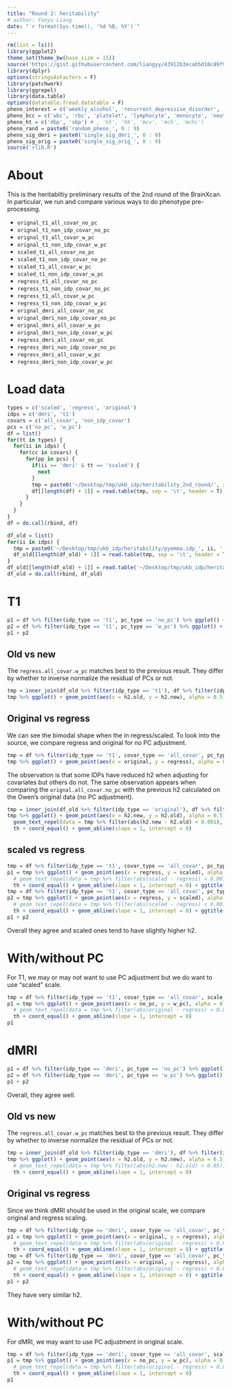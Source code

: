 ```yaml
---
title: "Round 2: heritability"
# author: Yanyu Liang
date: "`r format(Sys.time(), '%d %B, %Y')`"
---
```


```r
rm(list = ls())
library(ggplot2)
theme_set(theme_bw(base_size = 15))
source('https://gist.githubusercontent.com/liangyy/43912b3ecab5d10c89f9d4b2669871c9/raw/3ca651cfa53ffccb8422f432561138a46e93710f/my_ggplot_theme.R')
library(dplyr)
options(stringsAsFactors = F)
library(patchwork)
library(ggrepel)
library(data.table)
options(datatable.fread.datatable = F)
pheno_interest = c('weekly_alcohol', 'recurrent_depressive_disorder', 'parent_depression', 'parent_AD', 'handedness', 'daily_coffee', 'daily_cigarettes')
pheno_bcc = c('wbc', 'rbc', 'platelet', 'lymphocyte', 'monocyte', 'neutrophil', 'eosinophil', 'basophil')
pheno_ht = c('dbp', 'sbp') # , 'ht', 'hb', 'mcv', 'mch', 'mchc')
pheno_rand = paste0('random_pheno_', 0 : 9)
pheno_sig_dmri = paste0('single_sig_dmri_', 0 : 9)
pheno_sig_orig = paste0('single_sig_orig_', 0 : 9)
source('rlib.R')
```

# About

This is the heritabiltiy preliminary results of the 2nd round of the BrainXcan. 
In particular, we run and compare various ways to do phenotype pre-processing.

* `orignal_t1_all_covar_no_pc`
* `orignal_t1_non_idp_covar_no_pc`
* `orignal_t1_all_covar_w_pc`
* `orignal_t1_non_idp_covar_w_pc`
* `scaled_t1_all_covar_no_pc`
* `scaled_t1_non_idp_covar_no_pc`
* `scaled_t1_all_covar_w_pc`
* `scaled_t1_non_idp_covar_w_pc`
* `regress_t1_all_covar_no_pc`
* `regress_t1_non_idp_covar_no_pc`
* `regress_t1_all_covar_w_pc`
* `regress_t1_non_idp_covar_w_pc`
* `orignal_dmri_all_covar_no_pc`
* `orignal_dmri_non_idp_covar_no_pc`
* `orignal_dmri_all_covar_w_pc`
* `orignal_dmri_non_idp_covar_w_pc`
* `regress_dmri_all_covar_no_pc`
* `regress_dmri_non_idp_covar_no_pc`
* `regress_dmri_all_covar_w_pc`
* `regress_dmri_non_idp_covar_w_pc`

# Load data

```r
types = c('scaled', 'regress', 'original')
idps = c('dmri', 't1')
covars = c('all_covar', 'non_idp_covar')
pcs = c('no_pc', 'w_pc')
df = list()
for(tt in types) {
  for(ii in idps) {
    for(cc in covars) {
      for(pp in pcs) {
        if(ii == 'dmri' & tt == 'scaled') {
          next
        }
        tmp = paste0('~/Desktop/tmp/ukb_idp/heritability_2nd_round/', ii, '.', tt, '.', cc, '.', pp, '.tsv.gz')
        df[[length(df) + 1]] = read.table(tmp, sep = '\t', header = T) %>% mutate(scale_type = tt, idp_type = ii, pc_type = pp, covar_type = cc)
      }
    }
  }
}
df = do.call(rbind, df)

df_old = list()
for(ii in idps) {
  tmp = paste0('~/Desktop/tmp/ukb_idp/heritability/pyemma.idp_', ii, '.tsv.gz')
  df_old[[length(df_old) + 1]] = read.table(tmp, sep = '\t', header = T) %>% mutate(idp_type = ii)
}
df_old[[length(df_old) + 1]] = read.table('~/Desktop/tmp/ukb_idp/heritability/pyemma.idp_original.tsv.gz', sep = '\t', header = T) %>% mutate(idp_type = 'original')
df_old = do.call(rbind, df_old)
```

<!-- ```{r, fig.width=3, fig.height=3} -->
<!-- df_old %>% ggplot() + geom_histogram(aes(x = h2)) + facet_wrap( ~ idp_type, ncol = 1, scales = 'free_y') + ggtitle('Previous results') -->
<!-- ``` -->

# T1

```r
p1 = df %>% filter(idp_type == 't1', pc_type == 'no_pc') %>% ggplot() + geom_histogram(aes(x = h2)) + facet_grid(scale_type ~ covar_type) + ggtitle('T1: no PC adjustment') + th2
p2 = df %>% filter(idp_type == 't1', pc_type == 'w_pc') %>% ggplot() + geom_histogram(aes(x = h2)) + facet_grid(scale_type ~ covar_type) + ggtitle('T1: with PC adjustment') + th2
p1 + p2
```

## Old vs new 

The `regress.all_covar.w_pc` matches best to the previous result.
They differ by whether to inverse normalize the residual of PCs or not. 

```r
tmp = inner_join(df_old %>% filter(idp_type == 't1'), df %>% filter(idp_type == 't1', covar_type == 'all_covar', scale_type == 'regress', pc_type == 'w_pc'), by = 'phenotype', suffix = c('.old', '.new'))
tmp %>% ggplot() + geom_point(aes(x = h2.old, y = h2.new), alpha = 0.5) + geom_text_repel(data = tmp %>% filter(abs(h2.new - h2.old) > 0.05), aes(x = h2.old, y = h2.new, label = phenotype), size = 3) + th + coord_equal() + geom_abline(slope = 1, intercept = 0)
```

## Original vs regress

We can see the bimodal shape when the in regress/scaled. 
To look into the source, we compare regress and original for no PC adjustment.

```r
tmp = df %>% filter(idp_type == 't1', covar_type == 'all_covar', pc_type == 'no_pc') %>% reshape2::dcast(phenotype ~ scale_type, value.var = 'h2')
tmp %>% ggplot() + geom_point(aes(x = original, y = regress), alpha = 0.5) + geom_text_repel(data = tmp %>% filter(abs(original - regress) < 0.001), aes(x = original, y = regress, label = phenotype), size = 3) + th + coord_equal() + geom_abline(slope = 1, intercept = 0)
```

The observation is that some IDPs have reduced h2 when adjusting for covariates but others do not. The same observation appears when comparing the `orignal.all_covar.no_pc` with the previous h2 calculated on the Owen's original data (no PC adjustment).

```r
tmp = inner_join(df_old %>% filter(idp_type == 'original'), df %>% filter(idp_type == 't1', covar_type == 'all_covar', scale_type == 'original', pc_type == 'no_pc'), by = 'phenotype', suffix = c('.old', '.new'))
tmp %>% ggplot() + geom_point(aes(x = h2.new, y = h2.old), alpha = 0.5) + 
  geom_text_repel(data = tmp %>% filter(abs(h2.new - h2.old) < 0.001), aes(x = h2.old, y = h2.new, label = phenotype), size = 3) +
  th + coord_equal() + geom_abline(slope = 1, intercept = 0)
```


## scaled vs regress

```r
tmp = df %>% filter(idp_type == 't1', covar_type == 'all_covar', pc_type == 'no_pc') %>% reshape2::dcast(phenotype ~ scale_type, value.var = 'h2')
p1 = tmp %>% ggplot() + geom_point(aes(x = regress, y = scaled), alpha = 0.5) + 
  # geom_text_repel(data = tmp %>% filter(abs(scaled - regress) < 0.001), aes(x = regress, y = scaled, label = phenotype), size = 3) + 
  th + coord_equal() + geom_abline(slope = 1, intercept = 0) + ggtitle('no PC')
tmp = df %>% filter(idp_type == 't1', covar_type == 'all_covar', pc_type == 'w_pc') %>% reshape2::dcast(phenotype ~ scale_type, value.var = 'h2')
p2 = tmp %>% ggplot() + geom_point(aes(x = regress, y = scaled), alpha = 0.5) + 
  # geom_text_repel(data = tmp %>% filter(abs(scaled - regress) < 0.001), aes(x = regress, y = scaled, label = phenotype), size = 3) + 
  th + coord_equal() + geom_abline(slope = 1, intercept = 0) + ggtitle('with PC')
p1 + p2
```

Overall they agree and scaled ones tend to have slightly higher h2.


# With/without PC

For T1, we may or may not want to use PC adjustment but we do want to use "scaled" scale.

```r
tmp = df %>% filter(idp_type == 't1', covar_type == 'all_covar', scale_type == 'scaled') %>% reshape2::dcast(phenotype ~ pc_type, value.var = 'h2')
p1 = tmp %>% ggplot() + geom_point(aes(x = no_pc, y = w_pc), alpha = 0.5) + 
  # geom_text_repel(data = tmp %>% filter(abs(original - regress) < 0.001), aes(x = original, y = regress, label = phenotype), size = 3) + 
  th + coord_equal() + geom_abline(slope = 1, intercept = 0) 
p1
```

# dMRI

```r
p1 = df %>% filter(idp_type == 'dmri', pc_type == 'no_pc') %>% ggplot() + geom_histogram(aes(x = h2)) + facet_grid(scale_type ~ covar_type) + ggtitle('dMRI: no PC adjustment') + th2
p2 = df %>% filter(idp_type == 'dmri', pc_type == 'w_pc') %>% ggplot() + geom_histogram(aes(x = h2)) + facet_grid(scale_type ~ covar_type) + ggtitle('dMRI: with PC adjustment') + th2
p1 + p2
```

Overall, they agree well.

## Old vs new 

The `regress.all_covar.w_pc` matches best to the previous result.
They differ by whether to inverse normalize the residual of PCs or not. 

```r
tmp = inner_join(df_old %>% filter(idp_type == 'dmri'), df %>% filter(idp_type == 'dmri', covar_type == 'all_covar', scale_type == 'regress', pc_type == 'w_pc'), by = 'phenotype', suffix = c('.old', '.new'))
tmp %>% ggplot() + geom_point(aes(x = h2.old, y = h2.new), alpha = 0.5) + 
  # geom_text_repel(data = tmp %>% filter(abs(h2.new - h2.old) > 0.05), aes(x = h2.old, y = h2.new, label = phenotype), size = 3) + 
  th + coord_equal() + geom_abline(slope = 1, intercept = 0)
```


## Original vs regress

Since we think dMRI should be used in the original scale, we compare original and regress scaling. 

```r
tmp = df %>% filter(idp_type == 'dmri', covar_type == 'all_covar', pc_type == 'no_pc') %>% reshape2::dcast(phenotype ~ scale_type, value.var = 'h2')
p1 = tmp %>% ggplot() + geom_point(aes(x = original, y = regress), alpha = 0.5) + 
  # geom_text_repel(data = tmp %>% filter(abs(original - regress) < 0.001), aes(x = original, y = regress, label = phenotype), size = 3) + 
  th + coord_equal() + geom_abline(slope = 1, intercept = 0) + ggtitle('no PC')
tmp = df %>% filter(idp_type == 'dmri', covar_type == 'all_covar', pc_type == 'w_pc') %>% reshape2::dcast(phenotype ~ scale_type, value.var = 'h2')
p2 = tmp %>% ggplot() + geom_point(aes(x = original, y = regress), alpha = 0.5) + 
  # geom_text_repel(data = tmp %>% filter(abs(original - regress) < 0.001), aes(x = original, y = regress, label = phenotype), size = 3) + 
  th + coord_equal() + geom_abline(slope = 1, intercept = 0) + ggtitle('with PC')
p1 + p2
```

They have very similar h2.

# With/without PC

For dMRI, we may want to use PC adjustment in original scale.

```r
tmp = df %>% filter(idp_type == 'dmri', covar_type == 'all_covar', scale_type == 'original') %>% reshape2::dcast(phenotype ~ pc_type, value.var = 'h2')
p1 = tmp %>% ggplot() + geom_point(aes(x = no_pc, y = w_pc), alpha = 0.5) + 
  # geom_text_repel(data = tmp %>% filter(abs(original - regress) < 0.001), aes(x = original, y = regress, label = phenotype), size = 3) + 
  th + coord_equal() + geom_abline(slope = 1, intercept = 0) 
p1
```
